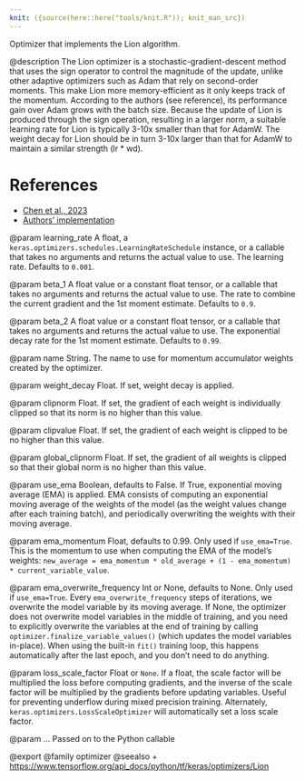 ```yaml
---
knit: ({source(here::here("tools/knit.R")); knit_man_src})
---
```

Optimizer that implements the Lion algorithm.

@description
The Lion optimizer is a stochastic-gradient-descent method that uses the
sign operator to control the magnitude of the update, unlike other adaptive
optimizers such as Adam that rely on second-order moments. This make
Lion more memory-efficient as it only keeps track of the momentum. According
to the authors (see reference), its performance gain over Adam grows with
the batch size. Because the update of Lion is produced through the sign
operation, resulting in a larger norm, a suitable learning rate for Lion is
typically 3-10x smaller than that for AdamW. The weight decay for Lion
should be in turn 3-10x larger than that for AdamW to maintain a
similar strength (lr * wd).

# References
- [Chen et al., 2023](http://arxiv.org/abs/2302.06675)
- [Authors' implementation](
    http://github.com/google/automl/tree/master/lion)

@param learning_rate
A float, a
`keras.optimizers.schedules.LearningRateSchedule` instance, or
a callable that takes no arguments and returns the actual value to
use. The learning rate. Defaults to `0.001`.

@param beta_1
A float value or a constant float tensor, or a callable
that takes no arguments and returns the actual value to use. The
rate to combine the current gradient and the 1st moment estimate.
Defaults to `0.9`.

@param beta_2
A float value or a constant float tensor, or a callable
that takes no arguments and returns the actual value to use. The
exponential decay rate for the 1st moment estimate. Defaults to
`0.99`.

@param name
String. The name to use
for momentum accumulator weights created by
the optimizer.

@param weight_decay
Float. If set, weight decay is applied.

@param clipnorm
Float. If set, the gradient of each weight is individually
clipped so that its norm is no higher than this value.

@param clipvalue
Float. If set, the gradient of each weight is clipped to be
no higher than this value.

@param global_clipnorm
Float. If set, the gradient of all weights is clipped
so that their global norm is no higher than this value.

@param use_ema
Boolean, defaults to False. If True, exponential moving average
(EMA) is applied. EMA consists of computing an exponential moving
average of the weights of the model (as the weight values change after
each training batch), and periodically overwriting the weights with
their moving average.

@param ema_momentum
Float, defaults to 0.99. Only used if `use_ema=True`.
This is the momentum to use when computing
the EMA of the model's weights:
`new_average = ema_momentum * old_average + (1 - ema_momentum) *
current_variable_value`.

@param ema_overwrite_frequency
Int or None, defaults to None. Only used if
`use_ema=True`. Every `ema_overwrite_frequency` steps of iterations,
we overwrite the model variable by its moving average.
If None, the optimizer
does not overwrite model variables in the middle of training, and you
need to explicitly overwrite the variables at the end of training
by calling `optimizer.finalize_variable_values()`
(which updates the model
variables in-place). When using the built-in `fit()` training loop,
this happens automatically after the last epoch,
and you don't need to do anything.

@param loss_scale_factor
Float or `None`. If a float, the scale factor will
be multiplied the loss before computing gradients, and the inverse of
the scale factor will be multiplied by the gradients before updating
variables. Useful for preventing underflow during mixed precision
training. Alternately, `keras.optimizers.LossScaleOptimizer` will
automatically set a loss scale factor.

@param ...
Passed on to the Python callable

@export
@family optimizer
@seealso
+ <https://www.tensorflow.org/api_docs/python/tf/keras/optimizers/Lion>

